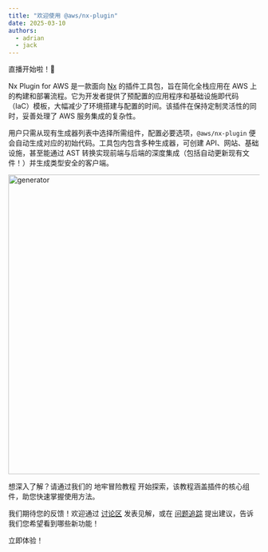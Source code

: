 ```yaml
---
title: "欢迎使用 @aws/nx-plugin"
date: 2025-03-10
authors:
  - adrian
  - jack
---
```





直播开始啦！🚀

Nx Plugin for AWS 是一款面向 [Nx](https://nx.dev/) 的插件工具包，旨在简化全栈应用在 AWS 上的构建和部署流程。它为开发者提供了预配置的应用程序和基础设施即代码（IaC）模板，大幅减少了环境搭建与配置的时间。该插件在保持定制灵活性的同时，妥善处理了 AWS 服务集成的复杂性。

用户只需从现有生成器列表中选择所需组件，配置必要选项，`@aws/nx-plugin` 便会自动生成对应的初始代码。工具包内包含多种生成器，可创建 API、网站、基础设施，甚至能通过 AST 转换实现前端与后端的深度集成（包括自动更新现有文件！）并生成类型安全的客户端。

<Image src={websiteGeneratorGif} alt="generator" width="800" height="600" />

想深入了解？请通过我们的 <Link path="get_started/tutorials/dungeon-game/overview">地牢冒险教程</Link> 开始探索，该教程涵盖插件的核心组件，助您快速掌握使用方法。

我们期待您的反馈！欢迎通过 [讨论区](https://github.com/awslabs/nx-plugin-for-aws/discussions) 发表见解，或在 [问题追踪](https://github.com/awslabs/nx-plugin-for-aws/issues) 提出建议，告诉我们您希望看到哪些新功能！

<Link type="button" path="get_started/tutorials/dungeon-game/overview">立即体验！</Link>